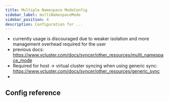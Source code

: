 ```yaml
---
title: Multiple Namespace ModeConfig
sidebar_label: multiNamespaceMode
sidebar_position: 4
description: Configuration for ...
---
```



- currently usage is discouraged due to weaker isolation and more management overhead required for the user
- previous docs: https://www.vcluster.com/docs/syncer/other_resources/multi_namespace_mode
- Required for host -> virtual cluster syncing when using generic sync: https://www.vcluster.com/docs/syncer/other_resources/generic_sync
-

## Config reference

<MultiNamespaceMode/>
